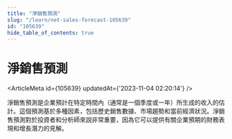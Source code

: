 ```yaml
---
title: "淨銷售預測"
slug: "/learn/net-sales-forecast-105639"
id: "105639"
hide_table_of_contents: true
---
```



# 淨銷售預測

<ArticleMeta id={105639} updatedAt={'2023-11-04 02:20:14'} />
<div className='border-solid border-b border-t-0 my-4 border-[var(--ifm-color-gray-300)]' />

淨銷售預測是企業預計在特定時間內（通常是一個季度或一年）所生成的收入的估計。這個預測基於多種因素，包括歷史銷售數據、市場趨勢和當前經濟狀況。淨銷售預測對於投資者和分析師來説非常重要，因為它可以提供有關企業預期的財務表現和增長潛力的見解。
